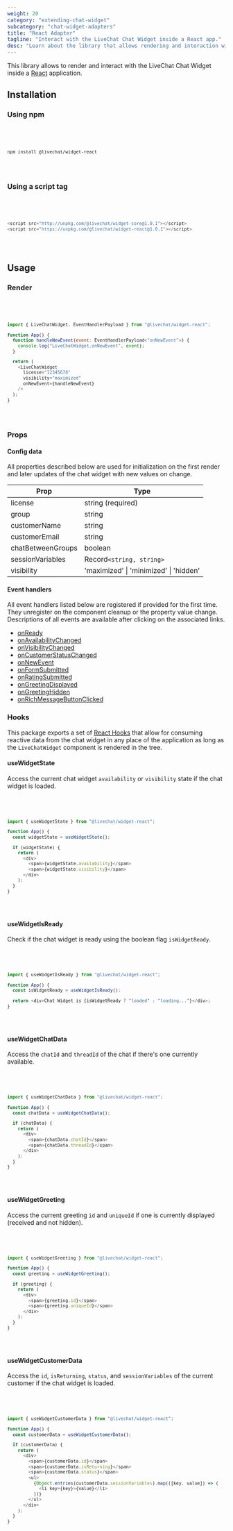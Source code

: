 ```yaml
---
weight: 20
category: "extending-chat-widget"
subcategory: "chat-widget-adapters"
title: "React Adapter"
tagline: "Interact with the LiveChat Chat Widget inside a React app."
desc: "Learn about the library that allows rendering and interaction with the LiveChat Chat Widget inside a React application."
---
```


This library allows to render and interact with the LiveChat Chat Widget inside a [React](https://reactjs.org/) application.

## Installation

### Using npm

<Code>
<CodeSample path={'REACT ADAPTER USING NPM'}>

```bash
npm install @livechat/widget-react
```

</CodeSample>
</Code>

### Using a script tag

<Code>
<CodeSample path={'REACT ADAPTER USING SCRIPT TAG'}>

```js
<script src="http://unpkg.com/@livechat/widget-core@1.0.1"></script>
<script src="https://unpkg.com/@livechat/widget-react@1.0.1"></script>
```

</CodeSample>
</Code>

## Usage

### Render

<Code>
<CodeSample path={'RENDER'}>

```js
import { LiveChatWidget, EventHandlerPayload } from "@livechat/widget-react";

function App() {
  function handleNewEvent(event: EventHandlerPayload<"onNewEvent">) {
    console.log("LiveChatWidget.onNewEvent", event);
  }

  return (
    <LiveChatWidget
      license="12345678"
      visibility="maximized"
      onNewEvent={handleNewEvent}
    />
  );
}
```

</CodeSample>
</Code>

### Props

#### Config data

All properties described below are used for initialization on the first render and later updates of the chat widget with new values on change.

| Prop              | Type                                   |
| ----------------- | -------------------------------------- |
| license           | string (required)                      |
| group             | string                                 |
| customerName      | string                                 |
| customerEmail     | string                                 |
| chatBetweenGroups | boolean                                |
| sessionVariables  | Record```<string, string>```           |
| visibility        | 'maximized' \| 'minimized' \| 'hidden' |

#### Event handlers

All event handlers listed below are registered if provided for the first time. They unregister on the component cleanup or the property value change. Descriptions of all events are available after clicking on the associated links.

- [onReady](https://platform.text.com/docs/extending-chat-widget/javascript-api#on-ready)
- [onAvailabilityChanged](https://platform.text.com/docs/extending-chat-widget/javascript-api#on-availability-changed)
- [onVisibilityChanged](https://platform.text.com/docs/extending-chat-widget/javascript-api#on-visibility-changed)
- [onCustomerStatusChanged](https://platform.text.com/docs/extending-chat-widget/javascript-api#on-customer-status-changed)
- [onNewEvent](https://platform.text.com/docs/extending-chat-widget/javascript-api#on-new-event)
- [onFormSubmitted](https://platform.text.com/docs/extending-chat-widget/javascript-api#on-form-submitted)
- [onRatingSubmitted](https://platform.text.com/docs/extending-chat-widget/javascript-api#on-rating-submitted)
- [onGreetingDisplayed](https://platform.text.com/docs/extending-chat-widget/javascript-api#on-greeting-displayed)
- [onGreetingHidden](https://platform.text.com/docs/extending-chat-widget/javascript-api#on-greeting-hidden)
- [onRichMessageButtonClicked](https://platform.text.com/docs/extending-chat-widget/javascript-api#on-rich-message-button-clicked)

### Hooks

This package exports a set of [React Hooks](https://reactjs.org/docs/hooks-reference.html) that allow for consuming reactive data from the chat widget in any place of the application as long as the `LiveChatWidget` component is rendered in the tree.

#### useWidgetState

Access the current chat widget `availability` or `visibility` state if the chat widget is loaded.

<Code>
<CodeSample path={'USE WIDGET STATE'}>

```js
import { useWidgetState } from "@livechat/widget-react";

function App() {
  const widgetState = useWidgetState();

  if (widgetState) {
    return (
      <div>
        <span>{widgetState.availability}</span>
        <span>{widgetState.visibility}</span>
      </div>
    );
  }
}
```

</CodeSample>
</Code>

#### useWidgetIsReady

Check if the chat widget is ready using the boolean flag `isWidgetReady`.

<Code>
<CodeSample path={'USE WIDGET IS READY'}>

```js
import { useWidgetIsReady } from "@livechat/widget-react";

function App() {
  const isWidgetReady = useWidgetIsReady();

  return <div>Chat Widget is {isWidgetReady ? "loaded" : "loading..."}</div>;
}
```

</CodeSample>
</Code>

#### useWidgetChatData

Access the `chatId` and `threadId` of the chat if there's one currently available.

<Code>
<CodeSample path={'USE WIDGET CHAT DATA'}>

```js
import { useWidgetChatData } from "@livechat/widget-react";

function App() {
  const chatData = useWidgetChatData();

  if (chatData) {
    return (
      <div>
        <span>{chatData.chatId}</span>
        <span>{chatData.threadId}</span>
      </div>
    );
  }
}
```

</CodeSample>
</Code>

#### useWidgetGreeting

Access the current greeting `id` and `uniqueId` if one is currently displayed (received and not hidden).

<Code>
<CodeSample path={'USE WIDGET GREETING'}>

```js
import { useWidgetGreeting } from "@livechat/widget-react";

function App() {
  const greeting = useWidgetGreeting();

  if (greeting) {
    return (
      <div>
        <span>{greeting.id}</span>
        <span>{greeting.uniqueId}</span>
      </div>
    );
  }
}
```

</CodeSample>
</Code>

#### useWidgetCustomerData

Access the `id`, `isReturning`, `status`, and `sessionVariables` of the current customer if the chat widget is loaded.

<Code>
<CodeSample path={'USE WIDGET CUSTOMER DATA'}>

```js
import { useWidgetCustomerData } from "@livechat/widget-react";

function App() {
  const customerData = useWidgetCustomerData();

  if (customerData) {
    return (
      <div>
        <span>{customerData.id}</span>
        <span>{customerData.isReturning}</span>
        <span>{customerData.status}</span>
        <ul>
          {Object.entries(customerData.sessionVariables).map(([key, value]) => (
            <li key={key}>{value}</li>
          ))}
        </ul>
      </div>
    );
  }
}
```

</CodeSample>
</Code>
